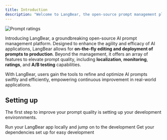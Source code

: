 ```yaml
---
title: Introduction
description: "Welcome to LangBear, the open-source prompt management platform for LangChain."
---
```


![Prompt ratings](/images/prompt-versioning.png)

Introducing LangBear, a groundbreaking open-source AI prompt management platform. Designed to
enhance the agility and efficacy of AI applications, LangBear allows for **on-the-fly editing
and deployment of prompts to production**. Beyond the management, it offers an array of
features to elevate prompt quality, including **localization**, **monitoring**, **ratings**,
and **A/B testing** capabilities.

With LangBear, users gain the tools to refine and optimize AI prompts
swiftly and efficiently, empowering continuous improvement in real-world applications.

## Setting up

The first step to improve your prompt quality is setting up your development environnments.

<CardGroup cols={2}>
  <Card
    title="Run LangBear App"
    icon="check"
    href="/quickstart#running-langbear-application"
  >
    Run your LangBear app locally and jump on to the development
  </Card>
  <Card
    title="Setup Development"
    icon="dev"
    href="/quickstart#setting-up-your-development"
  >
    Get your dependencies set up for easy development
  </Card>
</CardGroup>
